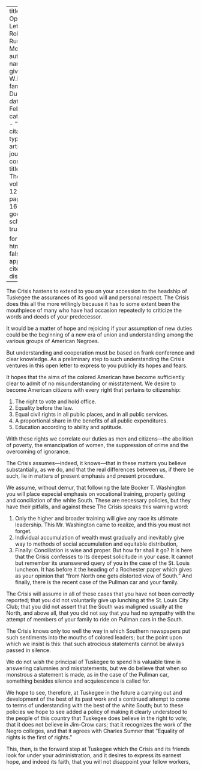 
---
title: 'An Open Letter to Robert Russa Moton'
author:
  - name:
      given: W.E.B.
      family: Du Bois
date: Feb. 1916
categories: 
  - ""
citation: 
  type: article-journal
  container-title: The Crisis
  volume: 12
  issue: 4
  page: 169-173
google-scholar: true

format:
  html:
    toc: false
    appendix-cite-as: display
---



<span class = "small-caps">The Crisis</span>
hastens to extend to you on your accession to the headship of Tuskegee the  assurances of its good will and personal respect. The <span class = "small-caps">Crisis</span> 
does this all the more willingly because it has to some extent been the mouthpiece of many who have had occasion repeatedly to criticize the words and deeds of your predecessor. 

It would be a matter of hope and rejoicing if your assumption of new duties could be the beginning of a new era of union and understanding among the various groups of American Negroes. 

But understanding and cooperation must be based on frank conference and clear knowledge. As a preliminary step to such understanding the <span class = "small-caps">Crisis</span> ventures in this open letter to express to you publicly its hopes and fears. 

It hopes that the aims of the colored American have become sufficiently clear to admit of no misunderstanding or misstatement. We desire to become American citizens with every right that pertains to citizenship: 

1. The right to vote and hold office. 
2. Equality before the law. 
3. Equal civil rights in all public places, and in all public services. 
4. A proportional share in the benefits of all public expenditures. 
5. Education according to ability and aptitude. 

With these rights we correlate our duties as men and citizens---the abolition of poverty, the emancipation of women, the suppression of crime and the overcoming of ignorance. 

The <span class = "small-caps">Crisis</span> assumes---indeed, it knows---that in these matters you believe substantially, as we do, and that the real differences between us, if there be such, lie in matters of present emphasis and present procedure. 

We assume, without demur, that following the late Booker T. Washington you will place especial emphasis on vocational training, property getting and conciliation of the white South. These are necessary policies, but they have their pitfalls, and against these The <span class = "small-caps">Crisis</span> speaks this warning word: 

1. Only the higher and broader training will give any race its ultimate leadership. This Mr. Washington came to realize, and this you must not forget. 
2. Individual accumulation of wealth must gradually and inevitably give way to methods of social accumulation and equitable distribution, 
3. Finally: Conciliation is wise and proper. But how far shall it go? It is here that the <span class = "small-caps">Crisis</span> confesses to its deepest solicitude in your case. It cannot but remember its unanswered query of you in the case of the St. Louis luncheon. It has before it the heading of a Rochester paper which gives as your opinion that "from North one gets distorted view of South." And finally, there is the recent case of the Pullman car and your family. 

The <span class = "small-caps">Crisis</span> will assume in all of these cases that you have not been correctly reported; that you did not voluntarily give up lunching at the St. Louis City Club; that you did not assert that the South was maligned usually at the North, and above all, that you did not say that you had no sympathy with the attempt of members of your family to ride on Pullman cars in the South. 

The <span class = "small-caps">Crisis</span> knows only too well the way in which Southern newspapers put such sentiments into the mouths of colored leaders; but the point upon which we insist is this: that such atrocious statements cannot be always passed in silence. 

We do not wish the principal of Tuskegee to spend his valuable time in answering calumnies and misstatements, but we do believe that when so monstrous a statement is made, as in the case of the Pullman car, something besides silence and acquiescence is called for. 

We hope to see, therefore, at Tuskegee in the future a carrying out and development of the best of its past work and a continued attempt to come to terms of understanding with the best of the white South; but to these policies we hope to see added a policy of making it clearly understood to the people of this country that Tuskegee does believe in the right to vote; that it does not believe in Jim-Crow cars; that it recognizes the work of the Negro colleges, and that it agrees with Charles Sumner that "Equality of rights is the first of rights." 

This, then, is the forward step at Tuskegee which the <span class = "small-caps">Crisis</span> and its friends look for under your administration, and it desires to express its earnest hope, and indeed its faith, that you will not disappoint your fellow workers, 

